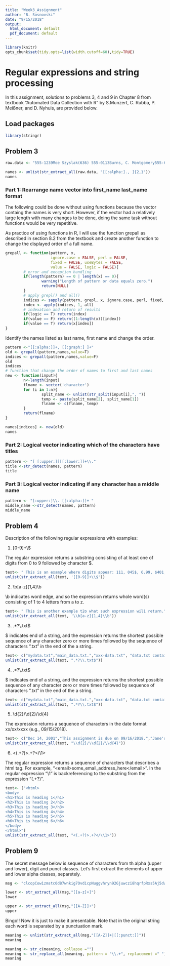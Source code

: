 ```yaml
---
title: "Week3_Assignment"
author: "B. Sosnovski"
date: "9/15/2018"
output:
  html_document: default
  pdf_document: default
---
```


```r
library(knitr)
opts_chunk$set(tidy.opts=list(width.cutoff=60),tidy=TRUE)

```

# Regular expressions and string processing

In this assignment, solutions to problems 3, 4 and 9 in Chapter 8 from textbook "Automated Data Collection with R" by S.Munzert, C. Rubba, P. Meißner, and D. Nyhuis, are provided below.

## Load packages
```r
library(stringr)
```

## Problem 3
```r
raw.data <- "555-1239Moe Szyslak(636) 555-0113Burns, C. Montgomery555-6542Rev. Timothy Lovejoy555 8904Ned Flanders636-555-3226Simpson, Homer5543642Dr. Julius Hibbert"

names <- unlist(str_extract_all(raw.data, "[[:alpha:]., ]{2,}"))
names           
```

### Part 1: Rearrange name vector into first_name last_name format
The following could be done without using functions because the vector containg the names is very short. However, if the vector had a relatively large length with many changes to be done, doing the same task without functions would be very repetitive.

As practice of using functions in R, I will use the function grepall as described in section 8.2 from the textbook and create another function to change the displayed order of a full name.

```r
grepall <- function(pattern, x, 
                    ignore.case = FALSE, perl = FALSE, 
                    fixed = FALSE, useBytes = FALSE, 
                    value = FALSE, logic = FALSE){
        # error and exception handling
        if(length(pattern) == 0 | length(x) == 0){
                warning("Length of pattern or data equals zero.")
                return(NULL)
        }
        # apply grepl() and all()
        indices <- sapply(pattern, grepl, x, ignore.case, perl, fixed, useBytes)
        index <- apply(indices, 1, all)
        # indexation and return of results
        if(logic == T) return(index)
        if(value == F) return((1:length(x))[index])
        if(value == T) return(x[index])
}
```

Identify the names listed as last name, first name and change the order.
```r
pattern <-"[[:alpha:]]+, [[:graph:] ]+"
old <- grepall(pattern,names,value=T)
indices <- grepall(pattern,names,value=F)
old
indices
# function that change the order of names to first and last names
new <- function(input){
        n<-length(input)
        flname <- vector('character')
        for (i in 1:n){
                split_name <- unlist(str_split(input[i],", "))
                temp <- paste(split_name[2], split_name[1])
                flname <- c(flname, temp)
        }
        return(flname)
}

names[indices] <- new(old)
names

```

### Part 2: Logical vector indicating which of the characters have titles

```r
pattern <- "[ [:upper:]][[:lower:]]+\\."
title <-str_detect(names, pattern)
title
```
### Part 3: Logical vector indicating if any character has a middle name

```r
pattern <- "[:upper:]\\. [[:alpha:]]+ "
middle_name <-str_detect(names, pattern)
middle_name
```

## Problem 4

Description of the following regular expressions with examples:

1) [0-9]+\\$

The regular expression returns a substring consisting of at least one of digits from 0 to 9 followed by character $.

```r
text<- " This is an example where digits appear: 111, 045$, 6.99, $401, 76$, 432$00."
unlist(str_extract_all(text, '[[0-9]]+\\$'))
```

2) \\b[a-z]{1,4}\\b

\\b indicates word edge, and so the expression returns whole word(s)  consisting of 1 to 4 letters from a to z.

```r
text<- " This is another example t2o what such expression wil1 return."
unlist(str_extract_all(text, '\\b[a-z]{1,4}\\b'))
```

3) .*?\\.txt$

$ indicates end of a string, and the expression returns the shortest possible sequence of any character zero or more times followed by the sequence of characters ".txt" in the end of the a string.

```r
text<- c("mydata.txt","main_data.txt.","xxx-data.txt", "data.txt contains all data.")
unlist(str_extract_all(text, ".*?\\.txt$"))
```

4) .*?\\.txt$

$ indicates end of a string, and the expression returns the shortest possible sequence of any character zero or more times followed by sequence of characters ".txt" in the end of the a string.

```r
text<- c("mydata.txt","main_data.txt.","xxx-data.txt", "data.txt contains all data.")
unlist(str_extract_all(text, ".*?\\.txt$"))
```

5) \\d{2}/\\d{2}/\\d{4}

The expression returns a sequence of characters in the date format xx/xx/xxxx (e.g., 09/15/2018).

```r
text<- c("Dec 14, 2001","This assignment is due on 09/16/2018.","Jane's birthday is 10/10/2010.", "When is yor birthday?")
unlist(str_extract_all(text, "\\d{2}/\\d{2}/\\d{4}"))
```

6) <(.+?)>.+?</\\1>

The regular expression returns a sequence of characters that describes a html tag. For example, "\<email\>some_email_address_here\</email\>". In the regular expression "\\1" is backreferencing to the substring from the expression "(.+?)".

```r
text<- ("<html>
<body>
<h1>This is heading 1</h1>
<h2>This is heading 2</h2>
<h3>This is heading 3</h3>
<h4>This is heading 4</h4>
<h5>This is heading 5</h5>
<h6>This is heading 6</h6>
</body>
</html>")
unlist(str_extract_all(text, "<(.+?)>.+?</\\1>"))
```


## Problem 9

The secret message below is sequence of characters from th alpha (upper and lower), digit and punct classes. Let's first extract the elements of upper and lower alpha classes, separetely.

```r
msg <- "clcopCow1zmstc0d87wnkig7OvdicpNuggvhryn92Gjuwczi8hqrfpRxs5Aj5dwpn0TanwoUwisdij7Lj8kpf03AT5Idr3coc0bt7yczjatOaootj55t3Nj3ne6c4Sfek.r1w1YwwojigOd6vrfUrbz2.2bkAnbhzgv4R9i05zEcrop.wAgnb.SqoU65fPa1otfb7wEm24k6t3sR9zqe5fy89n6Nd5t9kc4fE905gmc4Rgxo5nhDk!gr"
```

```r
lower <- str_extract_all(msg,"[[a-z]+]")
lower
```

```r
upper <- str_extract_all(msg,"[[A-Z]]+")
upper
```

Bingo!! Now it is just to make it presentable. Note that in the original string each word is separated by a punctuation mark.

```r
meaning <- unlist(str_extract_all(msg,"[[A-Z]]+|[[:punct:]]"))
meaning

meaning <- str_c(meaning, collapse ="")
meaning <- str_replace_all(meaning, pattern = "\\.+", replacement =" ")
meaning
```